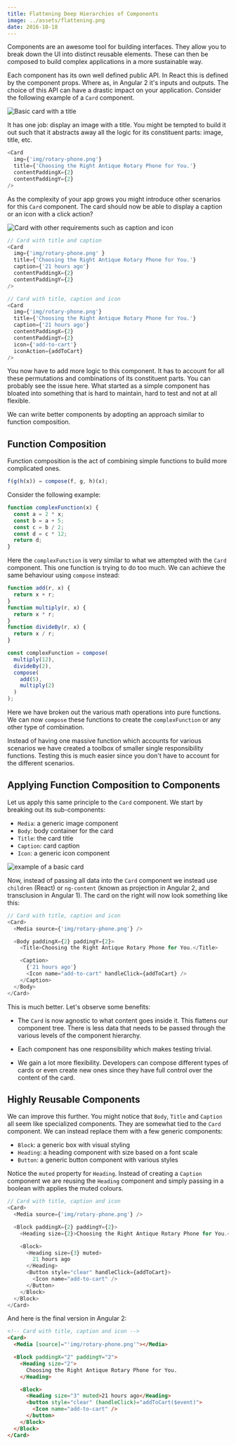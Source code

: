 ```yaml
---
title: Flattening Deep Hierarchies of Components
image: ../assets/flattening.png
date: 2016-10-18
---
```


Components are an awesome tool for building interfaces. They allow you to break down the UI into distinct reusable elements. These can then be composed to build complex applications in a more sustainable way.

Each component has its own well defined public API. In React this is defined by the component props. Where as, in Angular 2 it's inputs and outputs. The choice of this API can have a drastic impact on your application. Consider the following example of a `Card` component.

![Basic card with a title](../assets/card-with-title.png)

It has one job: display an image with a title. You might be tempted to build it out such that it abstracts away all the logic for its constituent parts: image, title, etc.

```js
<Card
  img={'img/rotary-phone.png'}
  title={'Choosing the Right Antique Rotary Phone for You.'}
  contentPaddingX={2}
  contentPaddingY={2}
/>
```

As the complexity of your app grows you might introduce other scenarios for this `Card` component. The card should now be able to display a caption or an icon with a click action?

![Card with other requirements such as caption and icon](../assets/cards-with-other-requirements.png)

```js
// Card with title and caption
<Card
  img={'img/rotary-phone.png' }
  title={'Choosing the Right Antique Rotary Phone for You.'}
  caption={'21 hours ago'}
  contentPaddingX={2}
  contentPaddingY={2}
/>

// Card with title, caption and icon
<Card
  img={'img/rotary-phone.png'}
  title={'Choosing the Right Antique Rotary Phone for You.'}
  caption={'21 hours ago'}
  contentPaddingX={2}
  contentPaddingY={2}
  icon={'add-to-cart'}
  iconAction={addToCart}
/>
```

You now have to add more logic to this component. It has to account for all these permutations and combinations of its constituent parts. You can probably see the issue here. What started as a simple component has bloated into something that is hard to maintain, hard to test and not at all flexible.

We can write better components by adopting an approach similar to function composition.

## Function Composition

Function composition is the act of combining simple functions to build more complicated ones.

```js
f(g(h(x)) = compose(f, g, h)(x);
```

Consider the following example:

```js
function complexFunction(x) {
  const a = 2 * x;
  const b = a + 5;
  const c = b / 2;
  const d = c * 12;
  return d;
}
```

Here the `complexFunction` is very similar to what we attempted with the `Card` component. This one function is trying to do too much. We can achieve the same behaviour using `compose` instead:

```js
function add(r, x) {
  return x + r;
}
function multiply(r, x) {
  return x * r;
}
function divideBy(r, x) {
  return x / r;
}

const complexFunction = compose(
  multiply(12),
  divideBy(2),
  compose(
    add(5),
    multiply(2)
  )
);
```

Here we have broken out the various math operations into pure functions. We can now `compose` these functions to create the `complexFunction` or any other type of combination.

Instead of having one massive function which accounts for various scenarios we have created a toolbox of smaller single responsibility functions. Testing this is much easier since you don't have to account for the different scenarios.

## Applying Function Composition to Components

Let us apply this same principle to the `Card` component. We start by breaking out its sub-components:

- `Media`: a generic image component
- `Body`: body container for the card
- `Title`: the card title
- `Caption`: card caption
- `Icon`: a generic icon component

![example of a basic card](../assets/card-example.png)

Now, instead of passing all data into the `Card` component we instead use `children` (React) or `ng-content` (known as projection in Angular 2, and transclusion in Angular 1). The card on the right will now look something like this:

```js
// Card with title, caption and icon
<Card>
  <Media source={'img/rotary-phone.png'} />

  <Body paddingX={2} paddingY={2}>
    <Title>Choosing the Right Antique Rotary Phone for You.</Title>

    <Caption>
      {'21 hours ago'}
      <Icon name="add-to-cart" handleClick={addToCart} />
    </Caption>
  </Body>
</Card>
```

This is much better. Let's observe some benefits:

- The `Card` is now agnostic to what content goes inside it. This flattens our component tree. There is less data that needs to be passed through the various levels of the component hierarchy.

- Each component has one responsibility which makes testing trivial.

- We gain a lot more flexibility. Developers can compose different types of cards or even create new ones since they have full control over the content of the card.

## Highly Reusable Components

We can improve this further. You might notice that `Body`, `Title` and `Caption` all seem like specialized components. They are somewhat tied to the `Card` component. We can instead replace them with a few generic components:

- `Block`: a generic box with visual styling
- `Heading`: a heading component with size based on a font scale
- `Button`: a generic button component with various styles

Notice the `muted` property for `Heading`. Instead of creating a `Caption` component we are reusing the `Heading` component and simply passing in a boolean with applies the muted colours.

```js
// Card with title, caption and icon
<Card>
  <Media source={'img/rotary-phone.png'} />

  <Block paddingX={2} paddingY={2}>
    <Heading size={2}>Choosing the Right Antique Rotary Phone for You.</Heading>

    <Block>
      <Heading size={3} muted>
        21 hours ago
      </Heading>
      <Button style="clear" handleClick={addToCart}>
        <Icon name="add-to-cart" />
      </Button>
    </Block>
  </Block>
</Card>
```

And here is the final version in Angular 2:

```html
<!-- Card with title, caption and icon -->
<Card>
  <Media [source]="'img/rotary-phone.png'"></Media>

  <Block paddingX="2" paddingY="2">
    <Heading size="2">
      Choosing the Right Antique Rotary Phone for You.
    </Heading>

    <Block>
      <Heading size="3" muted>21 hours ago</Heading>
      <button style="clear" (handleClick)="addToCart($event)">
        <Icon name="add-to-cart" />
      </button>
    </Block>
  </Block>
</Card>
```
